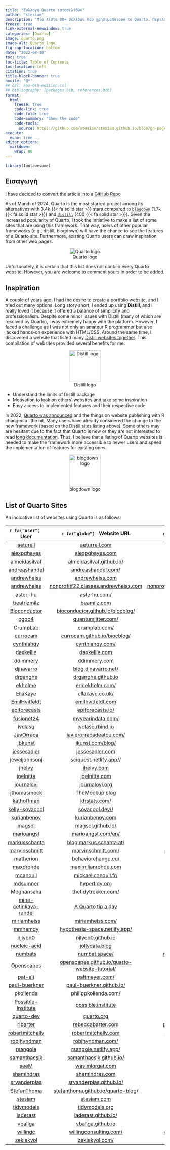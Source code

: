 ```yaml
---
title: "Συλλογή Quarto ιστοσελίδων"
author: "stesiam"
description: "Μία λίστα 80+ σελίδων που χρησιμοποιούν το Quarto. Περιλαμβάνονται σύνδεσμοι στις ιστοσελίδες και στον αντίστοιχο κώδικά τους στο GitHub. Τυχόν προσθήκες είναι ευπρόσδεκτες."
freeze: true
link-external-newwindow: true
categories: [Quarto]
image: quarto.png
image-alt: Quarto logo
fig-cap-location: bottom
date: "2022-08-10"
toc: true
toc-title: Table of Contents
toc-location: left
citation: true
title-block-banner: true
nocite: '@*'
## csl: apa-6th-edition.csl
## bibliography: [packages.bib, references.bib]
format: 
  html:
    freeze: true
    code-link: true
    code-fold: true
    code-summary: "Show the code"
    code-tools: 
      source: https://github.com/stesiam/stesiam.github.io/blob/gh-pages/english-posts/2022-08-10-List-of-Quarto-Sites/index.qmd
execute:
  echo: true
editor_options: 
  markdown: 
    wrap: 80
---
```


```r
library(fontawesome)
```

## Εισαγωγή

::: {.callout-note}
I have decided to convert the article into a [GitHub Repo](https://github.com/stesiam/Quarto-Websites)
:::

As of March of 2024, Quarto is the most starred project among its alternatives with 3.4k {{< fa solid star >}} stars compared to [`blogdown`](https://github.com/rstudio/blogdown) (1.7k {{< fa solid star >}}) and [`distill`](https://github.com/rstudio/distill) (400 {{< fa solid star >}}). Given the increased popularity of Quarto, I took the initiative to make a list of some sites that are using this framework. That way, users of other popular frameworks (e.g., distill, blogdown) will have the chance to see the features of a Quarto site. Furthermore, existing Quarto users can draw inspiration from other web pages.



::: {.column-margin}
<center>![Quarto logo](quarto.png)</center>
:::

Unfortunately, it is certain that this list does not contain every Quarto website. However, you are welcome to comment yours in order to be added.


## Inspiration

A couple of years ago, I had the desire to create a portfolio website, and I tried out many options. Long story short, I ended up using **Distill**, and I really loved it because it offered a balance of simplicity and professionalism. Despite some minor issues with Distill (many of which are resolved by Quarto), I was extremely happy with the platform. However, I faced a challenge as I was not only an amateur R programmer but also lacked hands-on experience with HTML/CSS. Around the same time, I discovered a website that listed many [Distill websites together](https://distillery.rbind.io/showcase.html). This compilation of websites provided several benefits for me:

::: {.column-margin}
<center>![Distill logo](../2022-07-27-hello/images/distill.png){height=100px}</center>
:::


- Understand the limits of Distill package
- Motivation to look on others' websites and take some inspiration
- Easy access to implemented features and their respective code

In 2022, [Quarto was announced](https://posit.co/blog/announcing-quarto-a-new-scientific-and-technical-publishing-system/) and the things on website publishing with R changed a little bit. Many users have already considered the change to the new framework (based on the Distill sites listing above). Some others may are hesitant due to the fact that Quarto is new or they are not interested to read [long documentation](https://quarto.org/docs/guide/). Thus, I believe that a listing of Quarto websites is needed to make the framework more accessible to newer users and speed the implementation of features for existing ones. 

::: {.column-margin}
<center>![blogdown logo](../2022-07-27-hello/images/blogdown.png){height=100px}</center>
:::

## List of Quarto Sites

An indicative list of websites using Quarto is as follows: 

|   `r fa("user") ` &nbsp; User     | `r fa("globe") ` &nbsp;  Website URL   |   `r fa("code") `  &nbsp; Repository   |
|:------------------:|:------------------:|:------------------:|
|  <a href="https://github.com/aeturrell" target="_blank">aeturell</a>  |  <a href="https://www.aeturrell.com" target="_blank">aeturrell.com</a> | <a href="https://github.com/aeturrell/home" target="_blank">home</a> |
|  <a href="https://github.com/alexpghayes" target="_blank">alexpghayes</a>  | <a href="https://www.alexpghayes.com/" target="_blank">alexpghayes.com</a> | <a href="https://github.com/alexpghayes/quarto-blog" target="_blank">quarto-blog</a> |
|   <a href="https://github.com/almeidasilvaf" target="_blank">almeidasilvaf</a>  | <a href="https://almeidasilvaf.github.io/" target="_blank">almeidasilvaf.github.io/</a> | <a href="https://github.com/almeidasilvaf/almeidasilvaf.github.io" target="_blank">almeidasilvaf.github.io</a> |
|  <a href="https://github.com/andreashandel" target="_blank">andreashandel</a> | <a href="https://www.andreashandel.com/" target="_blank">andreashandel.com/</a> | <a href="https://github.com/andreashandel/andreashandelwebsite" target="_blank">andreashandelwebsite</a> |
| <a href="https://github.com/andrewheiss" target="_blank">andrewheiss</a>  | <a href="https://www.andrewheiss.com/" target="_blank">andrewheiss.com</a> | <a href="https://github.com/andrewheiss/ath-quarto" target="_blank">ath-quarto</a> |
| <a href="https://github.com/andrewheiss" target="_blank">andrewheiss</a>  | <a href="https://nonprofitf22.classes.andrewheiss.com/" target="_blank">nonprofitf22.classes.andrewheiss.com</a> | <a href="https://github.com/andrewheiss/nonprofitf22.classes.andrewheiss.com" target="_blank">nonprofitf22.classes.andrewheiss.com</a> |
|  <a href="https://github.com/aster-hu" target="_blank">aster-hu</a>  | <a href="https://asterhu.com/" target="_blank">asterhu.com/</a> | <a href="https://github.com/aster-hu/Asteroid_Blog" target="_blank">Asteroid_Blog</a> |
| <a href="https://github.com/beatrizmilz" target="_blank">beatrizmilz</a>  |  <a href="https://beamilz.com/" target="_blank">beamilz.com</a> |         <a href="https://github.com/beatrizmilz/blog-en/" target="_blank">blog-en</a>    |
| <a href="https://github.com/Bioconductor" target="_blank">Bioconductor</a> | <a href="https://bioconductor.github.io/biocblog/" target="_blank">bioconductor.github.io/biocblog/</a> |  <a href="https://github.com/bioconductor/biocblog" target="_blank">biocblog</a> | 
| <a href="https://github.com/cgoo4" target="_blank">cgoo4</a> | <a href="https://www.quantumjitter.com/" target="_blank">quantumjitter.com/</a> |  <a href="https://github.com/cgoo4/quantumjitter" target="_blank">quantumjitter</a> | 
| <a href="https://github.com/CrumpLab" target="_blank">CrumpLab</a> | <a href="https://crumplab.com/" target="_blank">crumplab.com/</a> |  <a href="https://github.com/CrumpLab/CrumpLab.github.io" target="_blank">CrumpLab.github.io</a> | 
| <a href="https://github.com/currocam" target="_blank">currocam</a> | <a href="https://currocam.github.io/" target="_blank">currocam.github.io/biocblog/</a> |  <a href="https://github.com/currocam/currocam.github.io" target="_blank">currocam.github.io</a> | 
| <a href="https://github.com/cynthiahqy" target="_blank">cynthiahqy</a> | <a href="https://cynthiahqy.com/" target="_blank">cynthiahqy.com/</a> |  <a href="https://github.com/cynthiahqy/digital-garden" target="_blank">digital-garden</a> | 
| <a href="https://github.com/daxkellie" target="_blank">daxkellie</a> | <a href="https://daxkellie.com/" target="_blank">daxkellie.com</a> |  <a href="https://github.com/daxkellie/website-quarto" target="_blank">website-quarto</a> | 
| <a href="https://github.com/ddimmery" target="_blank">ddimmery</a> | <a href="https://ddimmery.com/" target="_blank">ddimmery.com</a> |  <a href="https://github.com/ddimmery/quarto-website" target="_blank">quarto-website</a> | 
|  <a href="https://github.com/djnavarro" target="_blank">djnavarro</a>  | <a href="blog.djnavarro.net/" target="_blank">blog.djnavarro.net/</a>  |   <a href="https://github.com/djnavarro/quarto-blog" target="_blank">quarto-blog</a>  |
|  <a href="https://github.com/drganghe" target="_blank">drganghe</a>  | <a href="https://drganghe.github.io/" target="_blank">drganghe.github.io</a>  |   <a href="https://github.com/drganghe/drganghe.github.io" target="_blank">drganghe.github.io</a>  |
|  <a href="https://github.com/ekholme" target="_blank">ekholme</a>  | <a href="https://www.ericekholm.com/" target="_blank">ericekholm.com/</a>  |   <a href="https://github.com/ekholme/ee-quarto-site" target="_blank">ee-quarto-site</a>  |
|  <a href="https://github.com/EllaKaye" target="_blank">EllaKaye</a>  | <a href="https://ellakaye.co.uk/" target="_blank">ellakaye.co.uk/</a>  |   <a href="https://github.com/EllaKaye/ellakaye.co.uk" target="_blank">ellakaye.co.uk </a>  |
|   <a href="https://github.com/EmilHvitfeldt" target="_blank">EmilHvitfeldt</a>  | <a href="https://emilhvitfeldt.com/" target="_blank">emilhvitfeldt.com</a>  |   <a href="https://github.com/EmilHvitfeldt/emilhvitfeldt.com" target="_blank">emilhvitfeldt.com</a>  |
|  <a href="https://github.com/epiforecasts" target="_blank">epiforecasts</a>  | <a href="https://epiforecasts.io/" target="_blank">epiforecasts.io/</a>  |   <a href="https://github.com/epiforecasts/epiforecasts.github.io" target="_blank">epiforecasts.github.io</a>  |
|  <a href="https://github.com/fusionet24" target="_blank">fusionet24</a>  | <a href="https://www.myyearindata.com/" target="_blank">myyearindata.com/</a>  |   <a href="https://github.com/fusionet24/myyearindata" target="_blank">myyearindata </a>  |
|  <a href="https://github.com/ivelasq" target="_blank">ivelasq</a>  | <a href="https://ivelasq.rbind.io/" target="_blank">ivelasq.rbind.io</a>  |   <a href="https://github.com/ivelasq/pipedream" target="_blank">pipedream</a>  |
|  <a href="https://github.com/JavOrraca" target="_blank">JavOrraca</a>  | <a href="https://www.javierorracadeatcu.com/" target="_blank">javierorracadeatcu.com/</a>  |   <a href="https://github.com/JavOrraca/quarto-blog" target="_blank">quarto-blog </a>  |
|  <a href="https://github.com/jbkunst" target="_blank">jbkunst</a>   | <a href="https://jkunst.com/blog/" target="_blank">jkunst.com/blog/</a> | <a href="https://github.com/jbkunst/blog" target="_blank">blog</a>  |
|  <a href="https://github.com/jessesadler" target="_blank">jessesadler</a>  | <a href="https://www.jessesadler.com/" target="_blank">jessesadler.com</a>| <a href="https://github.com/jessesadler/quarto-blog" target="_blank">quarto-blog</a> |
|  <a href="https://github.com/jeweljohnsonj" target="_blank">jeweljohnsonj</a>  | <a href="https://sciquest.netlify.app/" target="_blank">sciquest.netlify.app//</a>| <a href="https://github.com/jeweljohnsonj/SciQuest" target="_blank">SciQuest</a> |
|    <a href="https://github.com/jhelvy" target="_blank">jhelvy</a>    | <a href="https://www.jhelvy.com" target="_blank">jhelvy.com</a>  | <a href="https://github.com/jhelvy/jhelvy_quarto" target="_blank">jhelvy_quarto</a>  |
|  <a href="https://github.com/joelnitta" target="_blank">joelnitta</a>   | <a href="https://www.joelnitta.com/" target="_blank">joelnitta.com</a> | <a href="https://github.com/joelnitta/joelnitta-home" target="_blank">joelnitta-home</a>  |
|  <a href="https://github.com/journalovi" target="_blank">journalovi</a>   | <a href="https://www.journalovi.org/" target="_blank">journalovi.org</a> | <a href="https://github.com/journalovi/journalovi.github.io" target="_blank">journalovi.github.io</a>  |
|  <a href="https://github.com/jthomasmock" target="_blank">jthomasmock</a>   | <a href="https://themockup.blog/" target="_blank">TheMockup.blog</a> | <a href="https://github.com/jthomasmock/themockup-blog" target="_blank">themockup-blog</a>  |
|  <a href="https://github.com/kathoffman" target="_blank">kathoffman</a>   | <a href="https://www.khstats.com/" target="_blank">khstats.com/</a> | <a href="https://github.com/kathoffman/khstats-quarto" target="_blank">khstats-quarto</a>  |
|  <a href="https://github.com/kelly-sovacool" target="_blank">kelly-sovacool</a>   | <a href="https://sovacool.dev/" target="_blank">sovacool.dev//</a> | <a href="https://github.com/kelly-sovacool/kelly-sovacool.github.io" target="_blank">kelly-sovacool.github.io</a>  |
|  <a href="https://github.com/kurianbenoy" target="_blank">kurianbenoy</a>  | <a href="https://kurianbenoy.com/" target="_blank">kurianbenoy.com</a> | <a href="https://github.com/kurianbenoy/kurianbenoy-website" target="_blank">kurianbenoy-website</a> |
|  <a href="https://github.com/magsol" target="_blank">magsol</a>   | <a href="http://magsol.github.io/" target="_blank">magsol.github.io/</a> | <a href="https://github.com/magsol/magsol.github.io" target="_blank">magsol.github.io</a>  |
|  <a href="https://github.com/marioangst" target="_blank">marioangst</a>   | <a href="https://marioangst.com/en/" target="_blank">marioangst.com/en/</a> | --  |
|  <a href="https://github.com/markusschanta" target="_blank">markusschanta</a>   | <a href="https://blog.markus.schanta.at/" target="_blank">blog.markus.schanta.at/</a> | <a href="https://github.com/markusschanta/blog" target="_blank">blog</a>  |
|  <a href="https://github.com/marvinschmitt" target="_blank">marvinschmitt</a>   | <a href="https://www.marvinschmitt.com/" target="_blank">marvinschmitt.com/</a> | <a href="https://github.com/marvinschmitt/marvinschmitt-dot-com" target="_blank">marvinschmitt-dot-com</a>  |
|  <a href="https://github.com/matherion" target="_blank">matherion</a>   | <a href="https://behaviorchange.eu/" target="_blank">behaviorchange.eu/</a> | <a href="https://gitlab.com/matherion/personal-website" target="_blank">personal-website</a>  |
|  <a href="https://github.com/maxdrohde" target="_blank">maxdrohde</a>   | <a href="https://maximilianrohde.com/" target="_blank">maximilianrohde.com</a> | <a href="https://github.com/maxdrohde/blog_quarto" target="_blank">blog_quarto</a>  |
|  <a href="https://github.com/mcanouil" target="_blank">mcanouil</a>   | <a href="https://mickael.canouil.fr/" target="_blank">mickael.canouil.fr/</a> | <a href="https://github.com/mcanouil/mickael.canouil.fr" target="_blank">mickael.canouil.fr</a>  |
|  <a href="https://github.com/mdsumner" target="_blank">mdsumner</a>   | <a href="https://www.hypertidy.org/" target="_blank">hypertidy.org</a> | <a href="https://github.com/mdsumner/quarto-blog" target="_blank">quarto-blog</a>  |
|  <a href="https://github.com/Meghansaha" target="_blank">Meghansaha</a>   | <a href="https://thetidytrekker.com/" target="_blank">thetidytrekker.com/</a> | <a href="https://github.com/Meghansaha/thetidytrekker-quarto" target="_blank">thetidytrekker-quarto</a>  |
|  <a href="https://github.com/mine-cetinkaya-rundel" target="_blank">mine-cetinkaya-rundel</a>     | <a href="https://mine-cetinkaya-rundel.github.io/quarto-tip-a-day/" target="_blank">A Quarto tip a day</a> | <a href="https://github.com/mine-cetinkaya-rundel/quarto-tip-a-day" target="_blank">quarto-tip-a-day</a>  |
|  <a href="https://github.com/miriamheiss" target="_blank">miriamheiss</a>    | <a href="https://www.miriamheiss.com/" target="_blank">miriamheiss.com/</a> | <a href="https://github.com/miriamheiss/miriam-blog" target="_blank">miriam-blog</a>  |
|  <a href="https://github.com/mmhamdy" target="_blank">mmhamdy</a>   | <a href="https://hypothesis-space.netlify.app/" target="_blank">hypothesis-space.netlify.app/</a> | <a href="https://github.com/mmhamdy/Hypothesis-Space" target="_blank">Hypothesis-Space</a>  |
|  <a href="https://github.com/njlyon0" target="_blank">njlyon0</a>    | <a href="https://njlyon0.github.io/" target="_blank">njlyon0.github.io</a> | <a href="https://github.com/njlyon0/njlyon0.github.io" target="_blank">njlyon0.github.io</a>  |
|  <a href="https://github.com/nucleic-acid" target="_blank">nucleic-acid</a>     | <a href="https://jollydata.blog/" target="_blank">jollydata.blog</a> | <a href="https://github.com/nucleic-acid/quarto-blog" target="_blank">quarto-blog</a>  |
|  <a href="https://github.com/numbats" target="_blank">numbats</a>     | <a href="https://numbat.space/" target="_blank">numbat.space/</a> | <a href="https://github.com/numbats/numbats-quarto-website" target="_blank">numbats-quarto-website</a>  |
|  <a href="https://github.com/Openscapes" target="_blank">Openscapes</a>     | <a href="https://openscapes.github.io/quarto-website-tutorial/" target="_blank">openscapes.github.io/quarto-website-tutorial/</a> | <a href="https://github.com/Openscapes/quarto-website-tutorial" target="_blank">quarto-website-tutorial</a>  |
|  <a href="https://github.com/pat-alt" target="_blank">pat-alt</a> | <a href="https://www.paltmeyer.com/" target="_blank">paltmeyer.com/</a> | <a href="https://github.com/pat-alt/pat-alt.github.io" target="_blank">pat-alt.github.io</a>  |
|  <a href="https://github.com/paul-buerkner" target="_blank">paul-buerkner</a>  | <a href="https://paul-buerkner.github.io/" target="_blank">paul-buerkner.github.io/</a> | <a href="https://github.com/paul-buerkner/paul-buerkner.github.io" target="_blank">paul-buerkner.github.io</a>  |
|  <a href="https://github.com/pkollenda" target="_blank">pkollenda</a>  | <a href="https://www.philippkollenda.com/" target="_blank">philippkollenda.com/</a> | <a href="https://github.com/pkollenda/Website" target="_blank">Website</a>  |
|  <a href="https://github.com/Possible-Institute" target="_blank">Possible-Institute</a>  | <a href="https://possible.institute/" target="_blank">possible.institute</a> | <a href="https://github.com/Possible-Institute/website" target="_blank">website</a>  |
|  <a href="https://github.com/quarto-dev  " target="_blank">quarto-dev</a> | <a href="https://quarto.org/" target="_blank">quarto.org</a> | <a href="https://github.com/quarto-dev/quarto-web" target="_blank">quarto-web</a>  |
|  <a href="https://github.com/rlbarter" target="_blank">rlbarter</a>  | <a href="https://www.rebeccabarter.com/" target="_blank">rebeccabarter.com</a> | <a href="https://github.com/rlbarter/personal-website-quarto" target="_blank">personal-website-quarto</a>  |
|  <a href="https://github.com/robertmitchellv" target="_blank">robertmitchellv</a>  | <a href="https://robertmitchellv.com/" target="_blank">robertmitchellv.com</a> | <a href="https://github.com/robertmitchellv/robertmitchellv.github.io" target="_blank">robertmitchellv.github.io</a>  |
|  <a href="https://github.com/robjhyndman" target="_blank">robjhyndman</a>  | <a href="https://robjhyndman.com/" target="_blank">robjhyndman.com/</a> | <a href="https://github.com/robjhyndman/robjhyndman.com" target="_blank">robjhyndman.com</a>  |
|  <a href="https://github.com/rsangole" target="_blank">rsangole</a>   | <a href="https://rsangole.netlify.app/" target="_blank">rsangole.netlify.app/</a> | <a href="https://github.com/rsangole/blog" target="_blank">blog</a>  |
|  <a href="https://github.com/samanthacsik" target="_blank">samanthacsik</a>  | <a href="https://samanthacsik.github.io/" target="_blank">samanthacsik.github.io/</a>| <a href="https://github.com/samanthacsik/samanthacsik.github.io" target="_blank">samanthacsik.github.io</a> |
|  <a href="https://github.com/seeM" target="_blank">seeM</a>  | <a href="https://wasimlorgat.com/" target="_blank">wasimlorgat.com</a>| <a href="https://github.com/seeM/blog" target="_blank">blog</a> |
|  <a href="https://github.com/shamindras" target="_blank">shamindras</a>  | <a href="https://www.shamindras.com/" target="_blank">shamindras.com</a>| <a href="https://github.com/shamindras/ss_personal_distill_blog" target="_blank">ss_personal_distill_blog</a> |
|  <a href="https://github.com/srvanderplas" target="_blank">srvanderplas</a>  | <a href="https://srvanderplas.github.io/" target="_blank">srvanderplas.github.io/</a>| <a href="https://github.com/srvanderplas/srvanderplas.github.io" target="_blank">srvanderplas.github.io</a> |
|  <a href="https://github.com/StefanThoma" target="_blank">StefanThoma</a>  | <a href="https://stefanthoma.github.io/quarto-blog/" target="_blank">stefanthoma.github.io/quarto-blog/</a>| <a href="https://github.com/StefanThoma/quarto-blog" target="_blank">quarto-blog</a> |
|   <a href="https://github.com/stesiam" target="_blank">stesiam</a>    | <a href="https://www.stesiam.com/" target="_blank">stesiam.com</a> | <a href="https://github.com/stesiam/stesiam.github.io" target="_blank">stesiam.github.io</a> |
|   <a href="https://github.com/tidymodels" target="_blank">tidymodels</a>   | <a href="https://www.tidymodels.org/" target="_blank">tidymodels.org</a> | <a href="https://github.com/tidymodels/tidymodels.org" target="_blank">tidymodels.org</a> |
|   <a href="https://github.com/laderast" target="_blank">laderast</a>   | <a href="https://laderast.github.io/" target="_blank">laderast.github.io/</a> | <a href="https://github.com/laderast/laderast.github.io" target="_blank">laderast.github.io</a> |
|   <a href="https://github.com/vbaliga" target="_blank">vbaliga</a>   | <a href="https://vbaliga.github.io/" target="_blank">vbaliga.github.io</a>  |      <a href="https://github.com/vbaliga/vbaliga.github.io" target="_blank">vbaliga.github.io</a> |
|   <a href="https://github.com/willingc" target="_blank">willingc</a>    | <a href="https://www.willingconsulting.com/" target="_blank">willingconsulting.com/</a>  |      <a href="https://github.com/willingc/willing-consulting-2022" target="_blank">willing-consulting-2022</a> |
|   <a href="https://github.com/zekiakyol" target="_blank">zekiakyol</a>  | <a href="https://zekiakyol.com/" target="_blank">zekiakyol.com/</a>  |      <a href="https://github.com/zekiakyol/personal-website" target="_blank">personal-website</a> |
